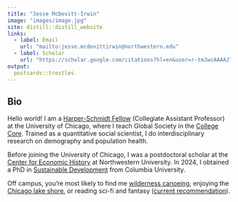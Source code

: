```yaml
---
title: "Jesse McDevitt-Irwin"
image: "images/image.jpg"
site: distill::distill_website
links:
  - label: Email
    url: "mailto:jesse.mcdevittirwin@northwestern.edu"
  - label: Scholar
    url: "https://scholar.google.com/citations?hl=en&user=r-tmJwcAAAAJ"
output:
  postcards::trestles
---
```


## Bio

Hello world! I am a [Harper-Schmidt Fellow](https://college.uchicago.edu/faculty/society-of-fellows) (Collegiate Assistant Professor) at the University of Chicago, where I teach Global Society in the [College Core](https://college.uchicago.edu/academics/core/social-sciences-core). Trained as a quantitative social scientist, I do interdisciplinary research on demography and population health.

Before joining the University of Chicago, I was a postdoctoral scholar at the [Center for Economic History](https://sites.northwestern.edu/cfeh/) at Northwestern University. In 2024, I obtained a PhD in [Sustainable Development](https://www.sipa.columbia.edu/academics/programs/phd-sustainable-development) from Columbia University. 

Off campus, you're most likely to find me [wilderness canoeing](images/canoe.jpg), enjoying the [Chicago lake shore](images/PXL_20250715_121231351.jpg), or reading sci-fi and fantasy ([current recommendation](https://en.wikipedia.org/wiki/The_Murderbot_Diaries)). 
